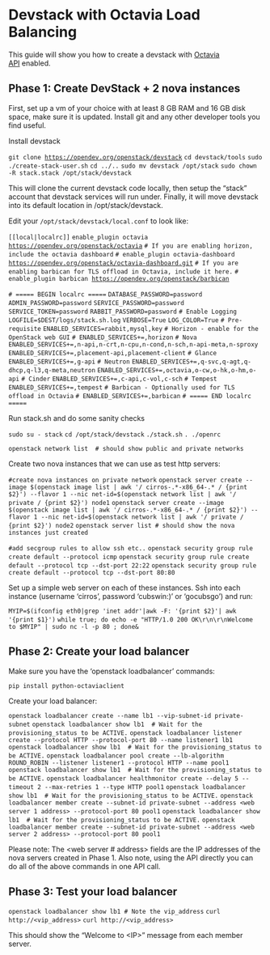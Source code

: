 # Devstack with Octavia Load Balancing

This guide will show you how to create a devstack with [Octavia API](https://docs.openstack.org/api-ref/load-balancer/v2/index.html) enabled.

## Phase 1: Create DevStack + 2 nova instances

First, set up a vm of your choice with at least 8 GB RAM and 16 GB disk space, make sure it is updated. Install git and any other developer tools you find useful.

Install devstack

`git clone `[`https://opendev.org/openstack/devstack`](https://opendev.org/openstack/devstack)
`cd devstack/tools`
`sudo ./create-stack-user.sh`
`cd ../..`
`sudo mv devstack /opt/stack`
`sudo chown -R stack.stack /opt/stack/devstack`

This will clone the current devstack code locally, then setup the “stack” account that devstack services will run under. Finally, it will move devstack into its default location in /opt/stack/devstack.

Edit your `/opt/stack/devstack/local.conf` to look like:

`[[local|localrc]]`
`enable_plugin octavia `[`https://opendev.org/openstack/octavia`](https://opendev.org/openstack/octavia)
`# If you are enabling horizon, include the octavia dashboard`
`# enable_plugin octavia-dashboard `[`https://opendev.org/openstack/octavia-dashboard.git`](https://opendev.org/openstack/octavia-dashboard.git)
`# If you are enabling barbican for TLS offload in Octavia, include it here.`
`# enable_plugin barbican `[`https://opendev.org/openstack/barbican`](https://opendev.org/openstack/barbican)

`# ===== BEGIN localrc =====`
`DATABASE_PASSWORD=password`
`ADMIN_PASSWORD=password`
`SERVICE_PASSWORD=password`
`SERVICE_TOKEN=password`
`RABBIT_PASSWORD=password`
`# Enable Logging`
`LOGFILE=$DEST/logs/stack.sh.log`
`VERBOSE=True`
`LOG_COLOR=True`
`# Pre-requisite`
`ENABLED_SERVICES=rabbit,mysql,key`
`# Horizon - enable for the OpenStack web GUI`
`# ENABLED_SERVICES+=,horizon`
`# Nova`
`ENABLED_SERVICES+=,n-api,n-crt,n-cpu,n-cond,n-sch,n-api-meta,n-sproxy`
`ENABLED_SERVICES+=,placement-api,placement-client`
`# Glance`
`ENABLED_SERVICES+=,g-api`
`# Neutron`
`ENABLED_SERVICES+=,q-svc,q-agt,q-dhcp,q-l3,q-meta,neutron`
`ENABLED_SERVICES+=,octavia,o-cw,o-hk,o-hm,o-api`
`# Cinder`
`ENABLED_SERVICES+=,c-api,c-vol,c-sch`
`# Tempest`
`ENABLED_SERVICES+=,tempest`
`# Barbican - Optionally used for TLS offload in Octavia`
`# ENABLED_SERVICES+=,barbican`
`# ===== END localrc =====`

Run stack.sh and do some sanity checks

`sudo su - stack`
`cd /opt/stack/devstack`
`./stack.sh`
`. ./openrc`

`openstack network list  # should show public and private networks`

Create two nova instances that we can use as test http servers:

`#create nova instances on private network`
`openstack server create --image $(openstack image list | awk '/ cirros-.*-x86_64-.* / {print $2}') --flavor 1 --nic net-id=$(openstack network list | awk '/ private / {print $2}') node1`
`openstack server create --image $(openstack image list | awk '/ cirros-.*-x86_64-.* / {print $2}') --flavor 1 --nic net-id=$(openstack network list | awk '/ private / {print $2}') node2`
`openstack server list # should show the nova instances just created`

`#add secgroup rules to allow ssh etc..`
`openstack security group rule create default --protocol icmp`
`openstack security group rule create default --protocol tcp --dst-port 22:22`
`openstack security group rule create default --protocol tcp --dst-port 80:80`

Set up a simple web server on each of these instances. Ssh into each instance (username ‘cirros’, password ‘cubswin:)’ or ‘gocubsgo’) and run:

`MYIP=$(ifconfig eth0|grep 'inet addr'|awk -F: '{print $2}'| awk '{print $1}')`
`while true; do echo -e "HTTP/1.0 200 OK\r\n\r\nWelcome to $MYIP" | sudo nc -l -p 80 ; done&`

## Phase 2: Create your load balancer

Make sure you have the ‘openstack loadbalancer’ commands:

`pip install python-octaviaclient`

Create your load balancer:

`openstack loadbalancer create --name lb1 --vip-subnet-id private-subnet`
`openstack loadbalancer show lb1  # Wait for the provisioning_status to be ACTIVE.`
`openstack loadbalancer listener create --protocol HTTP --protocol-port 80 --name listener1 lb1`
`openstack loadbalancer show lb1  # Wait for the provisioning_status to be ACTIVE.`
`openstack loadbalancer pool create --lb-algorithm ROUND_ROBIN --listener listener1 --protocol HTTP --name pool1`
`openstack loadbalancer show lb1  # Wait for the provisioning_status to be ACTIVE.`
`openstack loadbalancer healthmonitor create --delay 5 --timeout 2 --max-retries 1 --type HTTP pool1`
`openstack loadbalancer show lb1  # Wait for the provisioning_status to be ACTIVE.`
`openstack loadbalancer member create --subnet-id private-subnet --address <web server 1 address> --protocol-port 80 pool1`
`openstack loadbalancer show lb1  # Wait for the provisioning_status to be ACTIVE.`
`openstack loadbalancer member create --subnet-id private-subnet --address <web server 2 address> --protocol-port 80 pool1`

Please note: The \<web server # address> fields are the IP addresses of the nova servers created in Phase 1. Also note, using the API directly you can do all of the above commands in one API call.

## Phase 3: Test your load balancer

`openstack loadbalancer show lb1 # Note the vip_address`
`curl http://<vip_address>`
`curl http://<vip_address>`

This should show the “Welcome to \<IP>” message from each member server.